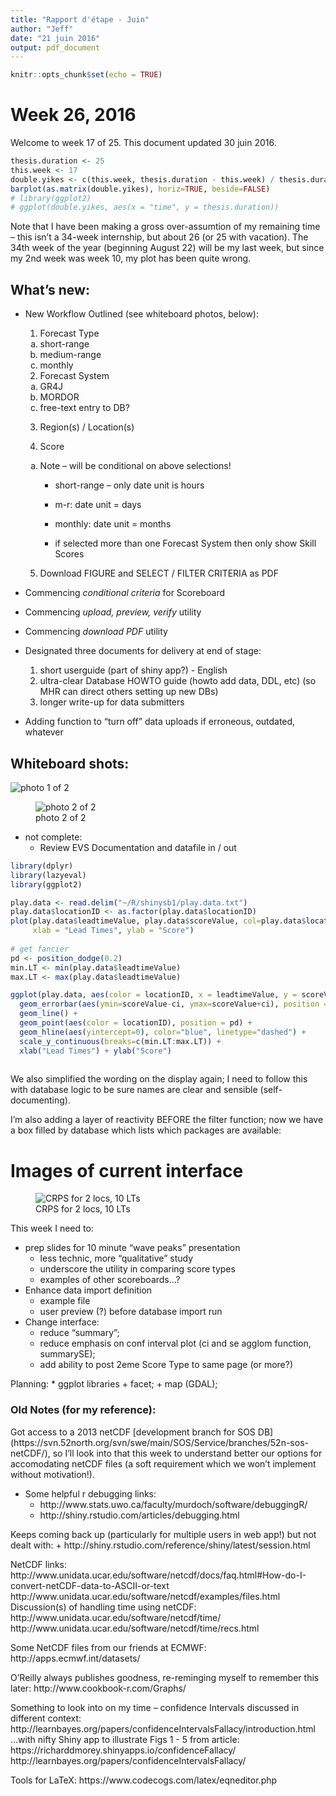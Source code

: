 ```yaml
---
title: "Rapport d'étape - Juin"
author: "Jeff"
date: "21 juin 2016"
output: pdf_document
---
```


```r
knitr::opts_chunk$set(echo = TRUE)
```
# Week 26, 2016
Welcome to week 17 of 25. This document updated 30 juin 2016. 

```r
thesis.duration <- 25
this.week <- 17
double.yikes <- c(this.week, thesis.duration - this.week) / thesis.duration
barplot(as.matrix(double.yikes), horiz=TRUE, beside=FALSE)
# library(ggplot2)
# ggplot(double.yikes, aes(x = "time", y = thesis.duration))

```

Note that I have been making a gross over-assumtion of my remaining time -- this isn't a 34-week internship, but about 26 (or 25 with vacation). The 34th week of the year (beginning August 22) will be my last week, but since my 2nd week was week 10, my plot has been quite wrong.

## What's new:
- New Workflow Outlined (see whiteboard photos, below):
  1. Forecast Type
    a. short-range
    b. medium-range
    c. monthly
  2. Forecast System
    a. GR4J
    b. MORDOR
    c. free-text entry to DB?
    
  
  3. Region(s) / Location(s)
  
  4. Score 
    a. Note -- will be conditional on above selections!
       - short-range -- only date unit is hours
       - m-r: date unit = days
       - monthly: date unit = months

       - if selected more than one Forecast System
          then only show Skill Scores
      
  5. Download FIGURE and SELECT / FILTER CRITERIA as PDF
  
  
- Commencing *conditional criteria* for Scoreboard

- Commencing *upload, preview, verify* utility

- Commencing *download PDF* utility

- Designated three documents for delivery at end of stage:
  1. short userguide (part of shiny app?) - English
  2. ultra-clear Database HOWTO guide (howto add data, DDL, etc) (so MHR can direct others setting up new DBs)
  3. longer write-up for data submitters

- Adding function to "turn off" data uploads if erroneous, outdated, whatever


## Whiteboard shots:
![photo 1 of 2](figures/20160629rv1de2.png)
<!-- ![photo 1 of 2](figures/20160629rv1de2.png) -->


![photo 2 of 2](figures/20160629rv2de2.png)


 - not complete:
   - Review EVS Documentation and datafile in / out

 
```r
library(dplyr)
library(lazyeval)
library(ggplot2)

play.data <- read.delim("~/R/shinysb1/play.data.txt")
play.data$locationID <- as.factor(play.data$locationID)
plot(play.data$leadtimeValue, play.data$scoreValue, col=play.data$locationID, 
     xlab = "Lead Times", ylab = "Score")
     
# get fancier
pd <- position_dodge(0.2)
min.LT <- min(play.data$leadtimeValue)
max.LT <- max(play.data$leadtimeValue)

ggplot(play.data, aes(color = locationID, x = leadtimeValue, y = scoreValue )) +
  geom_errorbar(aes(ymin=scoreValue-ci, ymax=scoreValue+ci), position = pd) + # , color="grey"
  geom_line() +
  geom_point(aes(color = locationID), position = pd) +
  geom_hline(aes(yintercept=0), color="blue", linetype="dashed") + 
  scale_y_continuous(breaks=c(min.LT:max.LT)) +
  xlab("Lead Times") + ylab("Score")
     
```

 
 

We also simplified the wording on the display again; I need to follow this with database logic to be sure names are clear and sensible (self-documenting).

I'm also adding a layer of reactivity BEFORE the filter function; now we have a box filled by database which lists which packages are available:


# Images of current interface
![CRPS for 2 locs, 10 LTs](figures/2016-06-17_2locsCRPS.png)

This week I need to: 

* prep slides for 10 minute "wave peaks" presentation
    + less technic, more "qualitative" study
    + underscore the utility in comparing score types
    + examples of other scoreboards...?
    
* Enhance data import definition 
    + example file
    + user preview (?) before database import run
    
* Change interface:
    + reduce "summary";
    + reduce emphasis on conf interval plot (ci and se agglom function, summarySE);
    + add ability to post 2eme Score Type to same page (or more?)
    
Planning:
* ggplot libraries
    + facet;
    + map (GDAL);
    



### Old Notes (for my reference):

Got access to a 2013 netCDF [development branch for SOS DB] (https://svn.52north.org/svn/swe/main/SOS/Service/branches/52n-sos-netCDF/), so I'll look into that this week to understand better our options for accomodating netCDF files (a soft requirement which we won't implement without motivation!).

* Some helpful r debugging links:
    + http://www.stats.uwo.ca/faculty/murdoch/software/debuggingR/
    + http://shiny.rstudio.com/articles/debugging.html

Keeps coming back up (particularly for multiple users in web app!) but not dealt with:
    + http://shiny.rstudio.com/reference/shiny/latest/session.html

NetCDF links:
http://www.unidata.ucar.edu/software/netcdf/docs/faq.html#How-do-I-convert-netCDF-data-to-ASCII-or-text
http://www.unidata.ucar.edu/software/netcdf/examples/files.html
Discussion(s) of handling time using netCDF:
http://www.unidata.ucar.edu/software/netcdf/time/
http://www.unidata.ucar.edu/software/netcdf/time/recs.html

Some NetCDF files from our friends at ECMWF:
http://apps.ecmwf.int/datasets/

O'Reilly always publishes goodness, re-reminging myself to remember this later:
http://www.cookbook-r.com/Graphs/

Something to look into on my time -- confidence Intervals discussed in different context:
http://learnbayes.org/papers/confidenceIntervalsFallacy/introduction.html
...with nifty Shiny app to illustrate Figs 1 - 5 from article:
https://richarddmorey.shinyapps.io/confidenceFallacy/
http://learnbayes.org/papers/confidenceIntervalsFallacy/

Tools for LaTeX:
https://www.codecogs.com/latex/eqneditor.php

